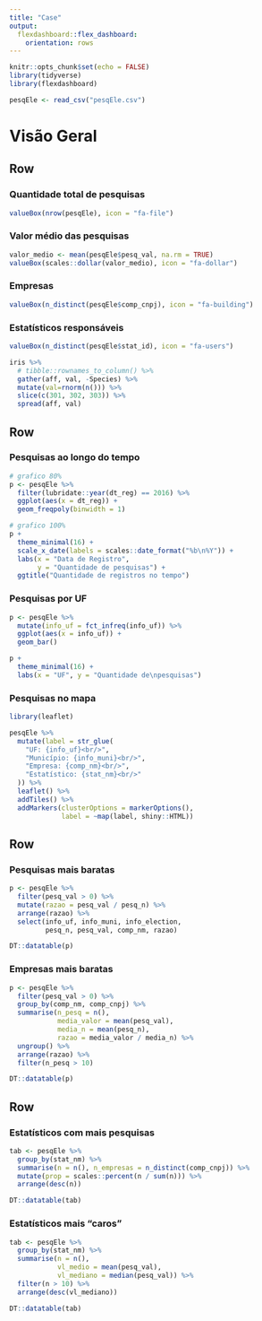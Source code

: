 ```yaml
---
title: "Case"
output: 
  flexdashboard::flex_dashboard:
    orientation: rows
---
```


```r
knitr::opts_chunk$set(echo = FALSE)
library(tidyverse)
library(flexdashboard)

pesqEle <- read_csv("pesqEle.csv")
```

Visão Geral
========================

Row
------------------------

### Quantidade total de pesquisas {.value-box}

```r
valueBox(nrow(pesqEle), icon = "fa-file")
```

### Valor médio das pesquisas {.value-box}

```r
valor_medio <- mean(pesqEle$pesq_val, na.rm = TRUE)
valueBox(scales::dollar(valor_medio), icon = "fa-dollar")
```

### Empresas {.value-box}

```r
valueBox(n_distinct(pesqEle$comp_cnpj), icon = "fa-building")
```

### Estatísticos responsáveis {.value-box}

```r
valueBox(n_distinct(pesqEle$stat_id), icon = "fa-users")
```

```r
iris %>% 
  # tibble::rownames_to_column() %>% 
  gather(aff, val, -Species) %>% 
  mutate(val=rnorm(n())) %>% 
  slice(c(301, 302, 303)) %>% 
  spread(aff, val)
```


Row
------------------------

### Pesquisas ao longo do tempo

```r
# grafico 80%
p <- pesqEle %>%
  filter(lubridate::year(dt_reg) == 2016) %>% 
  ggplot(aes(x = dt_reg)) +
  geom_freqpoly(binwidth = 1)

# grafico 100%
p +
  theme_minimal(16) +
  scale_x_date(labels = scales::date_format("%b\n%Y")) +
  labs(x = "Data de Registro",
       y = "Quantidade de pesquisas") +
  ggtitle("Quantidade de registros no tempo")
```

### Pesquisas por UF

```r

p <- pesqEle %>% 
  mutate(info_uf = fct_infreq(info_uf)) %>% 
  ggplot(aes(x = info_uf)) +
  geom_bar()

p +
  theme_minimal(16) +
  labs(x = "UF", y = "Quantidade de\npesquisas")

```


### Pesquisas no mapa

```r
library(leaflet)

pesqEle %>% 
  mutate(label = str_glue(
    "UF: {info_uf}<br/>",
    "Município: {info_muni}<br/>",
    "Empresa: {comp_nm}<br/>",
    "Estatístico: {stat_nm}<br/>"
  )) %>% 
  leaflet() %>% 
  addTiles() %>% 
  addMarkers(clusterOptions = markerOptions(),
             label = ~map(label, shiny::HTML))


```

Row
------------------------

### Pesquisas mais baratas

```r
p <- pesqEle %>% 
  filter(pesq_val > 0) %>% 
  mutate(razao = pesq_val / pesq_n) %>% 
  arrange(razao) %>% 
  select(info_uf, info_muni, info_election, 
         pesq_n, pesq_val, comp_nm, razao)

DT::datatable(p)
```

### Empresas mais baratas

```r
p <- pesqEle %>% 
  filter(pesq_val > 0) %>% 
  group_by(comp_nm, comp_cnpj) %>% 
  summarise(n_pesq = n(), 
            media_valor = mean(pesq_val),
            media_n = mean(pesq_n),
            razao = media_valor / media_n) %>%
  ungroup() %>% 
  arrange(razao) %>% 
  filter(n_pesq > 10)

DT::datatable(p)
```

Row
------------------------

### Estatísticos com mais pesquisas

```r

tab <- pesqEle %>% 
  group_by(stat_nm) %>% 
  summarise(n = n(), n_empresas = n_distinct(comp_cnpj)) %>% 
  mutate(prop = scales::percent(n / sum(n))) %>% 
  arrange(desc(n))

DT::datatable(tab)

```

### Estatísticos mais "caros"

```r

tab <- pesqEle %>% 
  group_by(stat_nm) %>% 
  summarise(n = n(),
            vl_medio = mean(pesq_val),
            vl_mediano = median(pesq_val)) %>% 
  filter(n > 10) %>% 
  arrange(desc(vl_mediano))

DT::datatable(tab)
```





